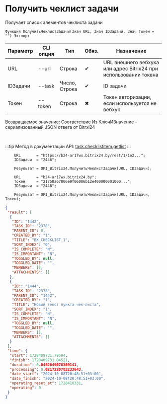 ﻿---
sidebar_position: 4
---


# Получить чеклист задачи
 Получает список элементов чеклиста задачи



`Функция ПолучитьЧеклистЗадачи(Знач URL, Знач IDЗадачи, Знач Токен = "") Экспорт`

  | Параметр | CLI опция | Тип | Обяз. | Назначение |
  |-|-|-|-|-|
  | URL | --url | Строка | &#x2714; | URL внешнего вебхука или адрес Bitrix24 при использовании токена |
  | IDЗадачи | --task | Число, Строка | &#x2714; | ID задачи |
  | Токен | --token | Строка | &#x2716; | Токен авторизации, если используется не вебхук |

  
  Возвращаемое значение:   Соответствие Из КлючИЗначение - сериализованный JSON ответа от Bitrxi24

<br/>

:::tip
Метод в документации API: [task.checklistitem.getlist](https://dev.1c-bitrix.ru/rest_help/tasks/task/checklistitem/getlist.php)
:::
<br/>


```bsl title="Пример кода"
    URL       = "https://b24-ar17wx.bitrix24.by/rest/1/1o2...";
    IDЗадачи  = "2446";

    Результат = OPI_Bitrix24.ПолучитьЧеклистЗадачи(URL, IDЗадачи);

    URL       = "b24-ar17wx.bitrix24.by";
    Токен     = "21750a67006e9f06006b12e400000001000...";
    IDЗадачи  = "2448";

    Результат = OPI_Bitrix24.ПолучитьЧеклистЗадачи(URL, IDЗадачи, Токен);
```
    



```json title="Результат"
{
 "result": [
  {
   "ID": "1442",
   "TASK_ID": "2378",
   "PARENT_ID": 0,
   "CREATED_BY": "1",
   "TITLE": "BX_CHECKLIST_1",
   "SORT_INDEX": "0",
   "IS_COMPLETE": "N",
   "IS_IMPORTANT": "N",
   "TOGGLED_BY": null,
   "TOGGLED_DATE": "",
   "MEMBERS": [],
   "ATTACHMENTS": []
  },
  {
   "ID": "1444",
   "TASK_ID": "2378",
   "PARENT_ID": "1442",
   "CREATED_BY": "1",
   "TITLE": "Новый текст пункта чек-листа",
   "SORT_INDEX": "1",
   "IS_COMPLETE": "N",
   "IS_IMPORTANT": "N",
   "TOGGLED_BY": null,
   "TOGGLED_DATE": "",
   "MEMBERS": [],
   "ATTACHMENTS": []
  }
 ],
 "time": {
  "start": 1728409731.79594,
  "finish": 1728409731.84521,
  "duration": 0.0492649078369141,
  "processing": 0.0217220783233643,
  "date_start": "2024-10-08T20:48:51+03:00",
  "date_finish": "2024-10-08T20:48:51+03:00",
  "operating_reset_at": 1728410331,
  "operating": 0
 }
}
```
